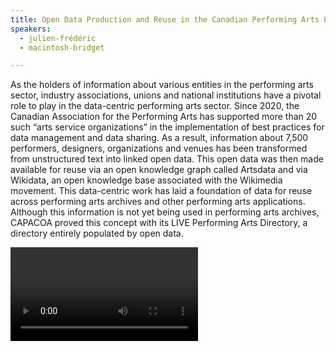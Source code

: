 ```yaml
---
title: Open Data Production and Reuse in the Canadian Performing Arts Ecosystem
speakers:
  - julien-frédéric
  - macintosh-bridget

---
```

As the holders of information about various entities in the performing arts sector, industry associations, unions and national institutions have a pivotal role to play in the data-centric performing arts sector. Since 2020, the Canadian Association for the Performing Arts has supported more than 20 such “arts service organizations” in the implementation of best practices for data management and data sharing. As a result, information about 7,500 performers, designers, organizations and venues has been transformed from unstructured text into linked open data. This open data was then made available for reuse via an open knowledge graph called Artsdata and via Wikidata, an open knowledge base associated with the Wikimedia movement. This data-centric work has laid a foundation of data for reuse across performing arts archives and other performing arts applications. Although this information is not yet being used in performing arts archives, CAPACOA proved this concept with its LIVE Performing Arts Directory, a directory entirely populated by open data.

<Video provider="youtube" id="IAT78w_2tD0" />

<Speakers>
  <Speaker speaker="julien-frédéric">

  </Speaker>

  <Speaker speaker="macintosh-bridget">

  </Speaker>
</Speakers>